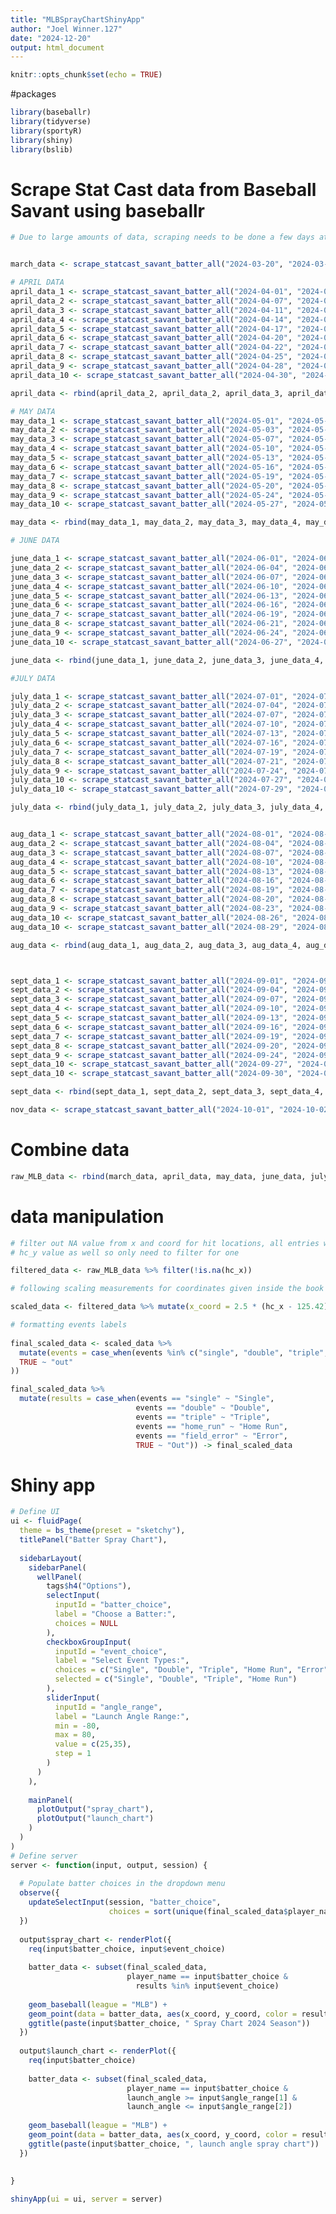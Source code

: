 ```yaml
---
title: "MLBSprayChartShinyApp"
author: "Joel Winner.127"
date: "2024-12-20"
output: html_document
---
```


```r
knitr::opts_chunk$set(echo = TRUE)
```

#packages
```r
library(baseballr)
library(tidyverse)
library(sportyR)
library(shiny)
library(bslib)
```

# Scrape Stat Cast data from Baseball Savant using baseballr
```r
# Due to large amounts of data, scraping needs to be done a few days at a time


march_data <- scrape_statcast_savant_batter_all("2024-03-20", "2024-03-31")

# APRIL DATA
april_data_1 <- scrape_statcast_savant_batter_all("2024-04-01", "2024-04-06")
april_data_2 <- scrape_statcast_savant_batter_all("2024-04-07", "2024-04-10")
april_data_3 <- scrape_statcast_savant_batter_all("2024-04-11", "2024-04-13")
april_data_4 <- scrape_statcast_savant_batter_all("2024-04-14", "2024-04-16")
april_data_5 <- scrape_statcast_savant_batter_all("2024-04-17", "2024-04-19")
april_data_6 <- scrape_statcast_savant_batter_all("2024-04-20", "2024-04-21")
april_data_7 <- scrape_statcast_savant_batter_all("2024-04-22", "2024-04-24")
april_data_8 <- scrape_statcast_savant_batter_all("2024-04-25", "2024-04-27")
april_data_9 <- scrape_statcast_savant_batter_all("2024-04-28", "2024-04-29")
april_data_10 <- scrape_statcast_savant_batter_all("2024-04-30", "2024-04-30")

april_data <- rbind(april_data_2, april_data_2, april_data_3, april_data_4, april_data_5, april_data_6, april_data_7, april_data_8, april_data_9, april_data_10)

# MAY DATA
may_data_1 <- scrape_statcast_savant_batter_all("2024-05-01", "2024-05-02")
may_data_2 <- scrape_statcast_savant_batter_all("2024-05-03", "2024-05-06")
may_data_3 <- scrape_statcast_savant_batter_all("2024-05-07", "2024-05-09")
may_data_4 <- scrape_statcast_savant_batter_all("2024-05-10", "2024-05-12")
may_data_5 <- scrape_statcast_savant_batter_all("2024-05-13", "2024-05-15")
may_data_6 <- scrape_statcast_savant_batter_all("2024-05-16", "2024-05-18")
may_data_7 <- scrape_statcast_savant_batter_all("2024-05-19", "2024-05-19")
may_data_8 <- scrape_statcast_savant_batter_all("2024-05-20", "2024-05-23")
may_data_9 <- scrape_statcast_savant_batter_all("2024-05-24", "2024-05-26")
may_data_10 <- scrape_statcast_savant_batter_all("2024-05-27", "2024-05-31")

may_data <- rbind(may_data_1, may_data_2, may_data_3, may_data_4, may_data_5, may_data_6, may_data_7, may_data_8, may_data_9, may_data_10)

# JUNE DATA

june_data_1 <- scrape_statcast_savant_batter_all("2024-06-01", "2024-06-03")
june_data_2 <- scrape_statcast_savant_batter_all("2024-06-04", "2024-06-06")
june_data_3 <- scrape_statcast_savant_batter_all("2024-06-07", "2024-06-09")
june_data_4 <- scrape_statcast_savant_batter_all("2024-06-10", "2024-06-12")
june_data_5 <- scrape_statcast_savant_batter_all("2024-06-13", "2024-06-15")
june_data_6 <- scrape_statcast_savant_batter_all("2024-06-16", "2024-06-18")
june_data_7 <- scrape_statcast_savant_batter_all("2024-06-19", "2024-06-20")
june_data_8 <- scrape_statcast_savant_batter_all("2024-06-21", "2024-06-23")
june_data_9 <- scrape_statcast_savant_batter_all("2024-06-24", "2024-06-26")
june_data_10 <- scrape_statcast_savant_batter_all("2024-06-27", "2024-06-30")

june_data <- rbind(june_data_1, june_data_2, june_data_3, june_data_4, june_data_5, june_data_6, june_data_7, june_data_8, june_data_9, june_data_10)

#JULY DATA

july_data_1 <- scrape_statcast_savant_batter_all("2024-07-01", "2024-07-03")
july_data_2 <- scrape_statcast_savant_batter_all("2024-07-04", "2024-07-06")
july_data_3 <- scrape_statcast_savant_batter_all("2024-07-07", "2024-07-09")
july_data_4 <- scrape_statcast_savant_batter_all("2024-07-10", "2024-07-12")
july_data_5 <- scrape_statcast_savant_batter_all("2024-07-13", "2024-07-15")
july_data_6 <- scrape_statcast_savant_batter_all("2024-07-16", "2024-07-18")
july_data_7 <- scrape_statcast_savant_batter_all("2024-07-19", "2024-07-20")
july_data_8 <- scrape_statcast_savant_batter_all("2024-07-21", "2024-07-23")
july_data_9 <- scrape_statcast_savant_batter_all("2024-07-24", "2024-07-26")
july_data_10 <- scrape_statcast_savant_batter_all("2024-07-27", "2024-07-28")
july_data_10 <- scrape_statcast_savant_batter_all("2024-07-29", "2024-07-31")

july_data <- rbind(july_data_1, july_data_2, july_data_3, july_data_4, july_data_5, july_data_6, july_data_7, july_data_8, july_data_9, july_data_10)


aug_data_1 <- scrape_statcast_savant_batter_all("2024-08-01", "2024-08-03")
aug_data_2 <- scrape_statcast_savant_batter_all("2024-08-04", "2024-08-06")
aug_data_3 <- scrape_statcast_savant_batter_all("2024-08-07", "2024-08-09")
aug_data_4 <- scrape_statcast_savant_batter_all("2024-08-10", "2024-08-12")
aug_data_5 <- scrape_statcast_savant_batter_all("2024-08-13", "2024-08-15")
aug_data_6 <- scrape_statcast_savant_batter_all("2024-08-16", "2024-08-18")
aug_data_7 <- scrape_statcast_savant_batter_all("2024-08-19", "2024-08-19")
aug_data_8 <- scrape_statcast_savant_batter_all("2024-08-20", "2024-08-22")
aug_data_9 <- scrape_statcast_savant_batter_all("2024-08-23", "2024-08-25")
aug_data_10 <- scrape_statcast_savant_batter_all("2024-08-26", "2024-08-28")
aug_data_10 <- scrape_statcast_savant_batter_all("2024-08-29", "2024-08-31")

aug_data <- rbind(aug_data_1, aug_data_2, aug_data_3, aug_data_4, aug_data_5, aug_data_6, aug_data_7, aug_data_8, aug_data_9, aug_data_10)



sept_data_1 <- scrape_statcast_savant_batter_all("2024-09-01", "2024-09-03")
sept_data_2 <- scrape_statcast_savant_batter_all("2024-09-04", "2024-09-06")
sept_data_3 <- scrape_statcast_savant_batter_all("2024-09-07", "2024-09-09")
sept_data_4 <- scrape_statcast_savant_batter_all("2024-09-10", "2024-09-12")
sept_data_5 <- scrape_statcast_savant_batter_all("2024-09-13", "2024-09-15")
sept_data_6 <- scrape_statcast_savant_batter_all("2024-09-16", "2024-09-18")
sept_data_7 <- scrape_statcast_savant_batter_all("2024-09-19", "2024-09-19")
sept_data_8 <- scrape_statcast_savant_batter_all("2024-09-20", "2024-09-23")
sept_data_9 <- scrape_statcast_savant_batter_all("2024-09-24", "2024-09-26")
sept_data_10 <- scrape_statcast_savant_batter_all("2024-09-27", "2024-09-29")
sept_data_10 <- scrape_statcast_savant_batter_all("2024-09-30", "2024-09-30")

sept_data <- rbind(sept_data_1, sept_data_2, sept_data_3, sept_data_4, sept_data_5, sept_data_6, sept_data_7, sept_data_8, sept_data_9, sept_data_10)

nov_data <- scrape_statcast_savant_batter_all("2024-10-01", "2024-10-02")
```

# Combine data
```r
raw_MLB_data <- rbind(march_data, april_data, may_data, june_data, july_data, aug_data, sept_data, nov_data)
```

# data manipulation
```r
# filter out NA value from x and coord for hit locations, all entries with hc_x value will have
# hc_y value as well so only need to filter for one

filtered_data <- raw_MLB_data %>% filter(!is.na(hc_x))

# following scaling measurements for coordinates given inside the book "Exploring Baseball Data with R" to convert coordinates onto a baseball field for graphing

scaled_data <- filtered_data %>% mutate(x_coord = 2.5 * (hc_x - 125.42), y_coord = 2.5 * (198.27 - hc_y))

# formatting events labels
  
final_scaled_data <- scaled_data %>% 
  mutate(events = case_when(events %in% c("single", "double", "triple", "home_run", "field_error") ~ events,
  TRUE ~ "out"
))

final_scaled_data %>% 
  mutate(results = case_when(events == "single" ~ "Single",
                            events == "double" ~ "Double",
                            events == "triple" ~ "Triple",
                            events == "home_run" ~ "Home Run",
                            events == "field_error" ~ "Error",
                            TRUE ~ "Out")) -> final_scaled_data
```

# Shiny app
```r
# Define UI
ui <- fluidPage(
  theme = bs_theme(preset = "sketchy"),
  titlePanel("Batter Spray Chart"),
  
  sidebarLayout(
    sidebarPanel(
      wellPanel(
        tags$h4("Options"),
        selectInput(
          inputId = "batter_choice",
          label = "Choose a Batter:",
          choices = NULL
        ),
        checkboxGroupInput(
          inputId = "event_choice",
          label = "Select Event Types:",
          choices = c("Single", "Double", "Triple", "Home Run", "Error", "Out"),
          selected = c("Single", "Double", "Triple", "Home Run")
        ),
        sliderInput(
          inputId = "angle_range",
          label = "Launch Angle Range:",
          min = -80,
          max = 80,
          value = c(25,35),
          step = 1
        )
      )
    ),
    
    mainPanel(
      plotOutput("spray_chart"),
      plotOutput("launch_chart")
    )
  )
)
# Define server
server <- function(input, output, session) {
  
  # Populate batter choices in the dropdown menu
  observe({
    updateSelectInput(session, "batter_choice",
                      choices = sort(unique(final_scaled_data$player_name)))
  })
  
  output$spray_chart <- renderPlot({
    req(input$batter_choice, input$event_choice)
    
    batter_data <- subset(final_scaled_data,
                          player_name == input$batter_choice &
                            results %in% input$event_choice)
    
    geom_baseball(league = "MLB") +
    geom_point(data = batter_data, aes(x_coord, y_coord, color = results)) + 
    ggtitle(paste(input$batter_choice, " Spray Chart 2024 Season")) 
  })
  
  output$launch_chart <- renderPlot({
    req(input$batter_choice)
    
    batter_data <- subset(final_scaled_data,
                          player_name == input$batter_choice &
                          launch_angle >= input$angle_range[1] &
                          launch_angle <= input$angle_range[2])
    
    geom_baseball(league = "MLB") +
    geom_point(data = batter_data, aes(x_coord, y_coord, color = results)) + 
    ggtitle(paste(input$batter_choice, ", launch angle spray chart"))
  })
  
  
}

shinyApp(ui = ui, server = server)
```

